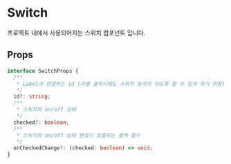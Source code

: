 
<Meta title="Primitive/Switch" component={Switch} />

# Switch

프로젝트 내에서 사용되어지는 스위치 컴포넌트 입니다.

## Props

```ts
interface SwitchProps {
  /**
   * Label과 연결하는 id (라벨 클릭시에도 스위치 동작이 되도록 할 수 있게 하기 위함)
   */
  id?: string;
  /**
   * 스위치의 on/off 상태
   */
  checked?: boolean;
  /**
   * 스위치의 on/off 상태 변경시 호출되는 콜백 함수
   */
  onCheckedChange?: (checked: boolean) => void;
}
```
